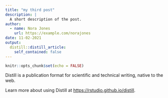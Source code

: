 ```yaml
---
title: "my third post"
description: |
  A short description of the post.
author:
  - name: Nora Jones
    url: https://example.com/norajones
date: 11-02-2021
output:
  distill::distill_article:
    self_contained: false
---
```



```r
knitr::opts_chunk$set(echo = FALSE)
```

Distill is a publication format for scientific and technical writing, native to the web.

Learn more about using Distill at <https://rstudio.github.io/distill>.


